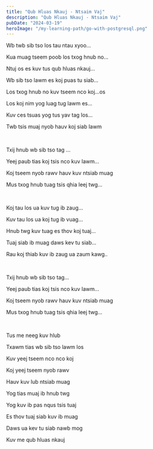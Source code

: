 ```yaml
---
title: "Qub Hluas Nkauj - Ntsaim Vaj"
description: "Qub Hluas Nkauj - Ntsaim Vaj"
pubDate: "2024-03-19"
heroImage: "/my-learning-path/go-with-postgresql.png"
---
```


Wb twb sib tso los tau ntau xyoo...

Kua muag tseem poob los txog hnub no...

Ntuj os es kuv tus qub hluas nkauj...

Wb sib tso lawm es koj puas tu siab...

Los txog hnub no kuv tseem nco koj...os

Los koj nim yog luag tug lawm es...

Kuv ces tsuas yog tus yav tag los...

Twb tsis muaj nyob hauv koj siab lawm

<br />

Txij hnub wb sib tso tag ...

Yeej paub tias koj tsis nco kuv lawm...

Koj tseem nyob rawv hauv kuv ntsiab muag

Mus txog hnub tuag tsis qhia leej twg...

<br />

Koj tau los ua kuv tug ib zaug...

Kuv tau los ua koj tug ib vuag...

Hnub twg kuv tuag es thov koj tuaj...

Tuaj siab ib muag daws kev tu siab...

Rau koj thiab kuv ib zaug ua zaum kawg..

<br />

Txij hnub wb sib tso tag...

Yeej paub tias koj tsis nco kuv lawm...

Koj tseem nyob rawv hauv kuv ntsiab muag

Mus txog hnub tuag tsis qhia leej twg...

<br />

Tus me neeg kuv hlub

Txawm tias wb sib tso lawm los

Kuv yeej tseem nco nco koj

Koj yeej tseem nyob rawv

Hauv kuv lub ntsiab muag

Yog tias muaj ib hnub twg

Yog kuv ib pas nqus tsis tuaj

Es thov tuaj siab kuv ib muag

Daws ua kev tu siab nawb mog

Kuv me qub hluas nkauj
